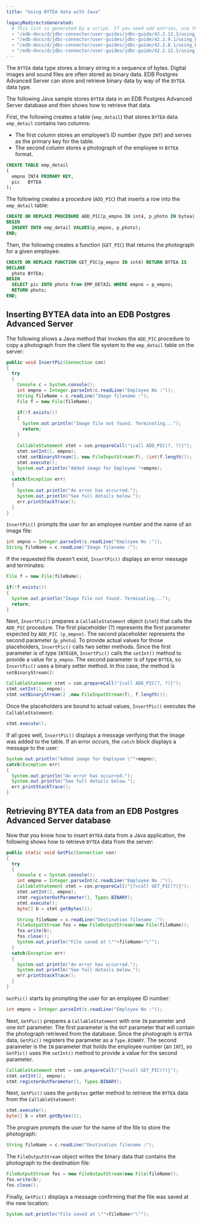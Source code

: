 ```yaml
---
title: "Using BYTEA data with Java"

legacyRedirectsGenerated:
  # This list is generated by a script. If you need add entries, use the `legacyRedirects` key.
  - "/edb-docs/d/jdbc-connector/user-guides/jdbc-guide/42.2.12.3/using_bytea_data_with_java.html"
  - "/edb-docs/d/jdbc-connector/user-guides/jdbc-guide/42.2.9.1/using_bytea_data_with_java.html"
  - "/edb-docs/d/jdbc-connector/user-guides/jdbc-guide/42.2.8.1/using_bytea_data_with_java.html"
  - "/edb-docs/d/jdbc-connector/user-guides/jdbc-guide/42.2.12.1/using_bytea_data_with_java.html"
---
```


<div id="using_bytea_data_with_java" class="registered_link"></div>

The `BYTEA` data type stores a binary string in a sequence of bytes. Digital images and sound files are often stored as binary data. EDB Postgres Advanced Server can store and retrieve binary data by way of the `BYTEA` data type.

The following Java sample stores `BYTEA` data in an EDB Postgres Advanced Server database and then shows how to retrieve that data. 

First, the following creates a table (`emp_detail`) that stores `BYTEA` data. `emp_detail` contains two columns: 

- The first column stores an employee’s ID number (type `INT`) and serves as the primary key for the table.
- The second column stores a photograph of the employee in `BYTEA` format.

```sql
CREATE TABLE emp_detail
(
  empno INT4 PRIMARY KEY,
  pic   BYTEA
);
```

The following creates a procedure (`ADD_PIC`) that inserts a row into the `emp_detail` table:

```sql
CREATE OR REPLACE PROCEDURE ADD_PIC(p_empno IN int4, p_photo IN bytea) AS
BEGIN
  INSERT INTO emp_detail VALUES(p_empno, p_photo);
END;
```

Then, the following creates a function (`GET_PIC`) that returns the photograph for a given employee:

```sql
CREATE OR REPLACE FUNCTION GET_PIC(p_empno IN int4) RETURN BYTEA IS
DECLARE
  photo BYTEA;
BEGIN
  SELECT pic INTO photo from EMP_DETAIL WHERE empno = p_empno;
  RETURN photo;
END;
```

## Inserting BYTEA data into an EDB Postgres Advanced Server

The following shows a Java method that invokes the `ADD_PIC` procedure to copy a photograph from the client file system to the `emp_detail` table on the server:

```java
public void InsertPic(Connection con)
{
  try
  {
    Console c = System.console();
    int empno = Integer.parseInt(c.readLine("Employee No :"));
    String fileName = c.readLine("Image filename :");
    File f = new File(fileName);

    if(!f.exists())
    {
      System.out.println("Image file not found. Terminating...");
      return;
    }

    CallableStatement stmt = con.prepareCall("{call ADD_PIC(?, ?)}");
    stmt.setInt(1, empno);
    stmt.setBinaryStream(2, new FileInputStream(f), (int)f.length());
    stmt.execute();
    System.out.println("Added image for Employee "+empno);
  }
  catch(Exception err)
  {
    System.out.println("An error has occurred.");
    System.out.println("See full details below.");
    err.printStackTrace();
  }
}
```

`InsertPic()` prompts the user for an employee number and the name of an image file:

```java
int empno = Integer.parseInt(c.readLine("Employee No :"));
String fileName = c.readLine("Image filename :");
```

If the requested file doesn't exist, `InsertPic()` displays an error message and terminates:

```java
File f = new File(fileName);

if(!f.exists())
{
  System.out.println("Image file not found. Terminating...");
  return;
}
```

Next, `InsertPic()` prepares a `CallableStatement` object (`stmt`) that calls the `ADD_PIC` procedure. The first placeholder (?) represents the first parameter expected by `ADD_PIC (p_empno)`. The second placeholder represents the second parameter (`p_photo`). To provide actual values for those placeholders, `InsertPic()` calls two setter methods. Since the first parameter is of type `INTEGER`, `InsertPic()` calls the `setInt()` method to provide a value for `p_empno`. The second parameter is of type `BYTEA`, so `InsertPic()` uses a binary setter method. In this case, the method is `setBinaryStream()`:

```java
CallableStatement stmt = con.prepareCall("{call ADD_PIC(?, ?)}");
stmt.setInt(1, empno);
stmt.setBinaryStream(2 ,new FileInputStream(f), f.length());
```

Once the placeholders are bound to actual values, `InsertPic()` executes the `CallableStatement`:

```java
stmt.execute();
```

If all goes well, `InsertPic()` displays a message verifying that the image was added to the table. If an error occurs, the `catch` block displays a message to the user:

```java
System.out.println("Added image for Employee \""+empno);
catch(Exception err)
{
  System.out.println("An error has occurred.");
  System.out.println("See full details below.");
  err.printStackTrace();
}
```

## Retrieving BYTEA data from an EDB Postgres Advanced Server database

Now that you know how to insert `BYTEA` data from a Java application, the following shows how to retrieve `BYTEA` data from the server:

```java
public static void GetPic(Connection con)
{
  try
  {
    Console c = System.console();
    int empno = Integer.parseInt(c.readLine("Employee No :"));
    CallableStatement stmt = con.prepareCall("{?=call GET_PIC(?)}");
    stmt.setInt(2, empno);
    stmt.registerOutParameter(1, Types.BINARY);
    stmt.execute();
    byte[] b = stmt.getBytes(1);

    String fileName = c.readLine("Destination filename :");
    FileOutputStream fos = new FileOutputStream(new File(fileName));
    fos.write(b);
    fos.close();
    System.out.println("File saved at \""+fileName+"\"");
  }
  catch(Exception err)
  {
    System.out.println("An error has occurred.");
    System.out.println("See full details below.");
    err.printStackTrace();
  }
}
```

`GetPic()` starts by prompting the user for an employee ID number:

```java
int empno = Integer.parseInt(c.readLine("Employee No :"));
```

Next, `GetPic()` prepares a `CallableStatement` with one `IN` parameter and one `OUT` parameter. The first parameter is the `OUT` parameter that will contain the photograph retrieved from the database. Since the photograph is `BYTEA` data, `GetPic()` registers the parameter as a `Type.BINARY`. The second parameter is the `IN` parameter that holds the employee number (an `INT`), so `GetPic()` uses the `setInt()` method to provide a value for the second parameter.

```java
CallableStatement stmt = con.prepareCall("{?=call GET_PIC(?)}");
stmt.setInt(2, empno);
stmt.registerOutParameter(1, Types.BINARY);
```

Next, `GetPic()` uses the `getBytes` getter method to retrieve the `BYTEA` data from the `CallableStatement`:

```java
stmt.execute();
byte[] b = stmt.getBytes(1);
```

The program prompts the user for the name of the file to store the photograph:

```java
String fileName = c.readLine("Destination filename :");
```

The `FileOutputStream` object writes the binary data that contains the photograph to the destination file:

```java
FileOutputStream fos = new FileOutputStream(new File(fileName));
fos.write(b);
fos.close();
```

Finally, `GetPic()` displays a message confirming that the file was saved at the new location:

```java
System.out.println("File saved at \""+fileName+"\"");
```
